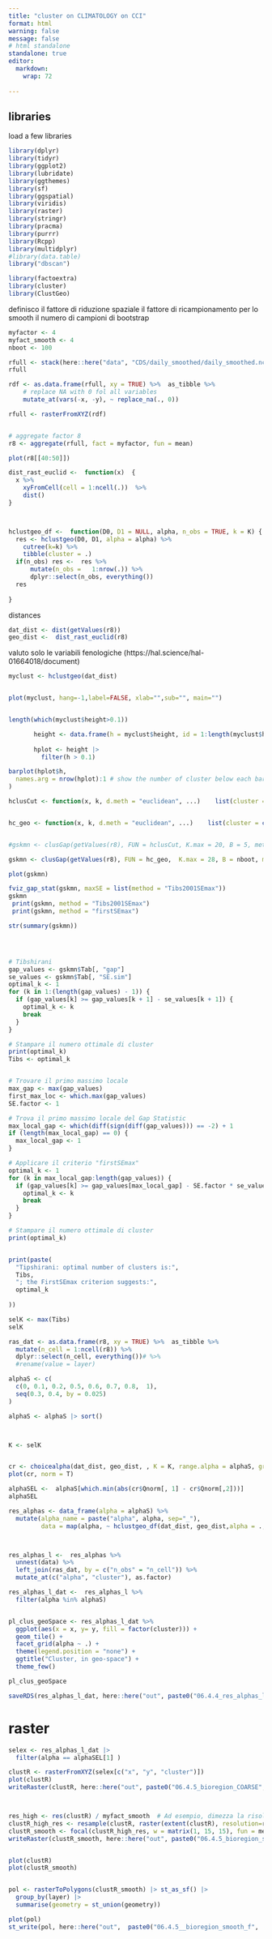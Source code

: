 ```yaml
---
title: "cluster on CLIMATOLOGY on CCI"
format: html
warning: false
message: false
# html standalone
standalone: true
editor: 
  markdown: 
    wrap: 72
    
---
```


## libraries

load a few libraries

```r
library(dplyr)
library(tidyr)
library(ggplot2)
library(lubridate)
library(ggthemes)
library(sf)
library(ggspatial)
library(viridis)
library(raster)
library(stringr)
library(pracma)
library(purrr)
library(Rcpp)
library(multidplyr)
#library(data.table)
library("dbscan")

library(factoextra)
library(cluster)
library(ClustGeo)
```


definisco il fattore di riduzione spaziale
il fattore di ricampionamento per lo smooth
il numero di campioni di bootstrap

```r
myfactor <- 4
myfact_smooth <- 4
nboot <- 100

```



```r


rfull <- stack(here::here("data", "CDS/daily_smoothed/daily_smoothed.nc"))
rfull

rdf <- as.data.frame(rfull, xy = TRUE) %>%  as_tibble %>%
	# replace NA with 0 fol all variables
	mutate_at(vars(-x, -y), ~ replace_na(., 0))

rfull <- rasterFromXYZ(rdf)


# aggregate factor 8
r8 <- aggregate(rfull, fact = myfactor, fun = mean)

plot(r8[[40:50]])
```




```r

dist_rast_euclid <-  function(x)  {
  x %>% 
    xyFromCell(cell = 1:ncell(.))  %>% 
    dist() 
}



hclustgeo_df <-  function(D0, D1 = NULL, alpha, n_obs = TRUE, k = K) {
  res <- hclustgeo(D0, D1, alpha = alpha) %>% 
    cutree(k=k) %>% 
    tibble(cluster = .)
  if(n_obs) res <-  res %>% 
      mutate(n_obs =   1:nrow(.)) %>% 
      dplyr::select(n_obs, everything())
  res
  
}

```


distances

```r
dat_dist <- dist(getValues(r8))
geo_dist <-  dist_rast_euclid(r8)
```


valuto solo le variabili fenologiche 
(https://hal.science/hal-01664018/document)
```r
myclust <- hclustgeo(dat_dist)


plot(myclust, hang=-1,label=FALSE, xlab="",sub="", main="")


length(which(myclust$height>0.1))

       height <- data.frame(h = myclust$height, id = 1:length(myclust$height))
       
       hplot <- height |> 
         filter(h > 0.1)

barplot(hplot$h,
  names.arg = nrow(hplot):1 # show the number of cluster below each bars
)
```











```r
hclusCut <- function(x, k, d.meth = "euclidean", ...)    list(cluster = cutree(hclust(dist(x, method=d.meth), ...), k=k))


hc_geo <- function(x, k, d.meth = "euclidean", ...)    list(cluster = cutree(hclustgeo(dist(x)), k=k))


#gskmn <- clusGap(getValues(r8), FUN = hclusCut, K.max = 20, B = 5, method = "Tibs2001SEmax")

gskmn <- clusGap(getValues(r8), FUN = hc_geo,  K.max = 28, B = nboot, method = "Tibs2001SEmax")

plot(gskmn)

fviz_gap_stat(gskmn, maxSE = list(method = "Tibs2001SEmax"))
gskmn
 print(gskmn, method = "Tibs2001SEmax")
 print(gskmn, method = "firstSEmax")

str(summary(gskmn))




# Tibshirani
gap_values <- gskmn$Tab[, "gap"]
se_values <- gskmn$Tab[, "SE.sim"]
optimal_k <- 1
for (k in 1:(length(gap_values) - 1)) {
  if (gap_values[k] >= gap_values[k + 1] - se_values[k + 1]) {
    optimal_k <- k
    break
  }
}

# Stampare il numero ottimale di cluster
print(optimal_k)
Tibs <- optimal_k


# Trovare il primo massimo locale
max_gap <- max(gap_values)
first_max_loc <- which.max(gap_values)
SE.factor <- 1

# Trova il primo massimo locale del Gap Statistic
max_local_gap <- which(diff(sign(diff(gap_values))) == -2) + 1
if (length(max_local_gap) == 0) {
  max_local_gap <- 1
}

# Applicare il criterio "firstSEmax"
optimal_k <- 1
for (k in max_local_gap:length(gap_values)) {
  if (gap_values[k] >= gap_values[max_local_gap] - SE.factor * se_values[max_local_gap]) {
    optimal_k <- k
    break
  }
}

# Stampare il numero ottimale di cluster
print(optimal_k)


print(paste(
  "Tipshirani: optimal number of clusters is:",
  Tibs,
  "; the FirstSEmax criterion suggests:",
  optimal_k
  
))

selK <- max(Tibs)
selK
```



```r
ras_dat <- as.data.frame(r8, xy = TRUE) %>%  as_tibble %>% 
  mutate(n_cell = 1:ncell(r8)) %>% 
  dplyr::select(n_cell, everything())# %>% 
  #rename(value = layer)

```



```r

alphaS <- c(
  c(0, 0.1, 0.2, 0.5, 0.6, 0.7, 0.8,  1),
  seq(0.3, 0.4, by = 0.025)
)

alphaS <- alphaS |> sort()



K <- selK


cr <- choicealpha(dat_dist, geo_dist, , K = K, range.alpha = alphaS, graph=TRUE)
plot(cr, norm = T)

alphaSEL <-  alphaS[which.min(abs(cr$Qnorm[, 1] - cr$Qnorm[,2]))] 
alphaSEL

res_alphas <- data_frame(alpha = alphaS) %>% 
  mutate(alpha_name = paste("alpha", alpha, sep="_"),
         data = map(alpha, ~ hclustgeo_df(dat_dist, geo_dist,alpha = ., K)))



res_alphas_l <-  res_alphas %>% 
  unnest(data) %>% 
  left_join(ras_dat, by = c("n_obs" = "n_cell")) %>% 
  mutate_at(c("alpha", "cluster"), as.factor) 

```


```r

res_alphas_l_dat <-  res_alphas_l %>% 
  filter(alpha %in% alphaS) 


pl_clus_geoSpace <- res_alphas_l_dat %>% 
  ggplot(aes(x = x, y= y, fill = factor(cluster))) +
  geom_tile() + 
  facet_grid(alpha ~ .) +
  theme(legend.position = "none") +
  ggtitle("Cluster, in geo-space") +
  theme_few()

pl_clus_geoSpace

saveRDS(res_alphas_l_dat, here::here("out", paste0("06.4.4_res_alphas_l_dat_f", myfactor, "_k", K, ".rds")))

```



# raster

```r
selex <- res_alphas_l_dat |> 
  filter(alpha == alphaSEL[1] )

clustR <- rasterFromXYZ(selex[c("x", "y", "cluster")])
plot(clustR)
writeRaster(clustR, here::here("out", paste0("06.4.5_bioregion_COARSE", myfactor, "_k", K,  "nBoot_", nboot,  ".CLIMAT.tif")), overwrite = TRUE)



res_high <- res(clustR) / myfact_smooth  # Ad esempio, dimezza la risoluzione per aumentare i dettagli
clustR_high_res <- resample(clustR, raster(extent(clustR), resolution=res_high), method = "ngb")
clustR_smooth <- focal(clustR_high_res, w = matrix(1, 15, 15), fun = median)
writeRaster(clustR_smooth, here::here("out", paste0("06.4.5_bioregion_smooth_f", myfactor, "_k", K, "res_", myfact_smooth, "nBoot_", nboot,  ".CLIMAT.tif")), overwrite = TRUE)


plot(clustR)
plot(clustR_smooth)


pol <- rasterToPolygons(clustR_smooth) |> st_as_sf() |> 
  group_by(layer) |>
  summarise(geometry = st_union(geometry)) 

plot(pol)
st_write(pol, here::here("out",  paste0("06.4.5__bioregion_smooth_f",  myfactor, "_k", K, "res_", myfact_smooth, "nBoot_", nboot, ".CLIMAT.shp")), overwrite = TRUE, append=FALSE)





```






